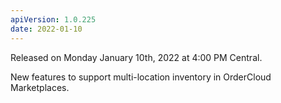 ```yaml
---
apiVersion: 1.0.225
date: 2022-01-10
---
```


Released on Monday January 10th, 2022 at 4:00 PM Central.

New features to support <Link to="/knowledge-base/multi-location-inventory">multi-location inventory in OrderCloud Marketplaces</Link>.
